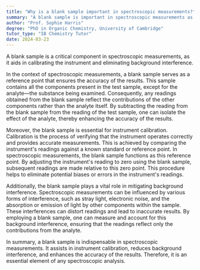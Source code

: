 ```yaml
---
title: "Why is a blank sample important in spectroscopic measurements?"
summary: "A blank sample is important in spectroscopic measurements as it helps to calibrate the instrument and eliminate background interference."
author: "Prof. Sophie Harris"
degree: "PhD in Organic Chemistry, University of Cambridge"
tutor_type: "IB Chemistry Tutor"
date: 2024-03-23
---
```


A blank sample is a critical component in spectroscopic measurements, as it aids in calibrating the instrument and eliminating background interference.

In the context of spectroscopic measurements, a blank sample serves as a reference point that ensures the accuracy of the results. This sample contains all the components present in the test sample, except for the analyte—the substance being examined. Consequently, any readings obtained from the blank sample reflect the contributions of the other components rather than the analyte itself. By subtracting the reading from the blank sample from the reading of the test sample, one can isolate the effect of the analyte, thereby enhancing the accuracy of the results.

Moreover, the blank sample is essential for instrument calibration. Calibration is the process of verifying that the instrument operates correctly and provides accurate measurements. This is achieved by comparing the instrument's readings against a known standard or reference point. In spectroscopic measurements, the blank sample functions as this reference point. By adjusting the instrument's reading to zero using the blank sample, subsequent readings are made relative to this zero point. This procedure helps to eliminate potential biases or errors in the instrument's readings.

Additionally, the blank sample plays a vital role in mitigating background interference. Spectroscopic measurements can be influenced by various forms of interference, such as stray light, electronic noise, and the absorption or emission of light by other components within the sample. These interferences can distort readings and lead to inaccurate results. By employing a blank sample, one can measure and account for this background interference, ensuring that the readings reflect only the contributions from the analyte.

In summary, a blank sample is indispensable in spectroscopic measurements. It assists in instrument calibration, reduces background interference, and enhances the accuracy of the results. Therefore, it is an essential element of any spectroscopic analysis.
    